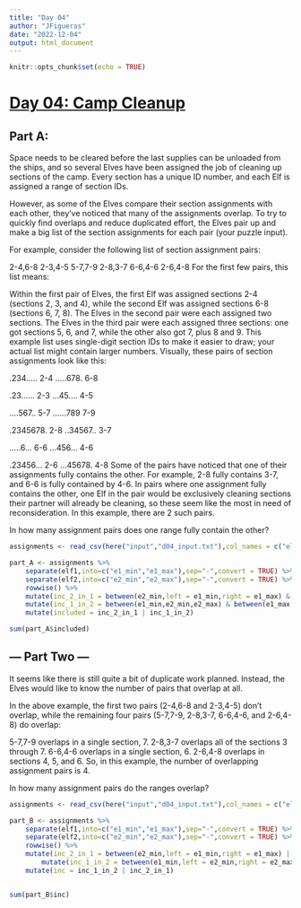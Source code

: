 ---
title: "Day 04"
author: "JFigueras"
date: "2022-12-04"
output: html_document
---

```{r setup, include=FALSE}
knitr::opts_chunk$set(echo = TRUE)
```

# [Day 04: Camp Cleanup](https://adventofcode.com/2022/day/4)

## Part A:

Space needs to be cleared before the last supplies can be unloaded from the ships, and so several Elves have been assigned the job of cleaning up sections of the camp. Every section has a unique ID number, and each Elf is assigned a range of section IDs.

However, as some of the Elves compare their section assignments with each other, they've noticed that many of the assignments overlap. To try to quickly find overlaps and reduce duplicated effort, the Elves pair up and make a big list of the section assignments for each pair (your puzzle input).

For example, consider the following list of section assignment pairs:

2-4,6-8
2-3,4-5
5-7,7-9
2-8,3-7
6-6,4-6
2-6,4-8
For the first few pairs, this list means:

Within the first pair of Elves, the first Elf was assigned sections 2-4 (sections 2, 3, and 4), while the second Elf was assigned sections 6-8 (sections 6, 7, 8).
The Elves in the second pair were each assigned two sections.
The Elves in the third pair were each assigned three sections: one got sections 5, 6, and 7, while the other also got 7, plus 8 and 9.
This example list uses single-digit section IDs to make it easier to draw; your actual list might contain larger numbers. Visually, these pairs of section assignments look like this:

.234.....  2-4
.....678.  6-8

.23......  2-3
...45....  4-5

....567..  5-7
......789  7-9

.2345678.  2-8
..34567..  3-7

.....6...  6-6
...456...  4-6

.23456...  2-6
...45678.  4-8
Some of the pairs have noticed that one of their assignments fully contains the other. For example, 2-8 fully contains 3-7, and 6-6 is fully contained by 4-6. In pairs where one assignment fully contains the other, one Elf in the pair would be exclusively cleaning sections their partner will already be cleaning, so these seem like the most in need of reconsideration. In this example, there are 2 such pairs.

In how many assignment pairs does one range fully contain the other?


```{r}
assignments <- read_csv(here("input","d04_input.txt"),col_names = c("elf1","elf2"))

part_A <- assignments %>% 
    separate(elf1,into=c("e1_min","e1_max"),sep="-",convert = TRUE) %>%
    separate(elf2,into=c("e2_min","e2_max"),sep="-",convert = TRUE) %>%
    rowwise() %>% 
    mutate(inc_2_in_1 = between(e2_min,left = e1_min,right = e1_max) & between(e2_max,left= e1_min,right= e1_max)) %>% 
    mutate(inc_1_in_2 = between(e1_min,e2_min,e2_max) & between(e1_max,e2_min,e2_max)) %>% 
    mutate(included = inc_2_in_1 | inc_1_in_2)

sum(part_A$included)
```

## --- Part Two ---
It seems like there is still quite a bit of duplicate work planned. Instead, the Elves would like to know the number of pairs that overlap at all.

In the above example, the first two pairs (2-4,6-8 and 2-3,4-5) don't overlap, while the remaining four pairs (5-7,7-9, 2-8,3-7, 6-6,4-6, and 2-6,4-8) do overlap:

5-7,7-9 overlaps in a single section, 7.
2-8,3-7 overlaps all of the sections 3 through 7.
6-6,4-6 overlaps in a single section, 6.
2-6,4-8 overlaps in sections 4, 5, and 6.
So, in this example, the number of overlapping assignment pairs is 4.

In how many assignment pairs do the ranges overlap?


```{r}
assignments <- read_csv(here("input","d04_input.txt"),col_names = c("elf1","elf2"))

part_B <- assignments %>% 
    separate(elf1,into=c("e1_min","e1_max"),sep="-",convert = TRUE) %>%
    separate(elf2,into=c("e2_min","e2_max"),sep="-",convert = TRUE) %>%
    rowwise() %>% 
    mutate(inc_2_in_1 = between(e2_min,left = e1_min,right = e1_max) | between(e2_max,left= e1_min,right= e1_max)) %>%
        mutate(inc_1_in_2 = between(e1_min,left = e2_min,right = e2_max) | between(e1_max,left= e2_min,right= e2_max)) %>% 
    mutate(inc = inc_1_in_2 | inc_2_in_1)


sum(part_B$inc)
```
